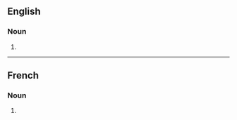==English==

===Noun===
{{head|en|noun form}}

# {{plural of|en|obstruction}}

----

==French==

===Noun===
{{head|fr|noun form|g=f}}

# {{plural of|fr|obstruction}}